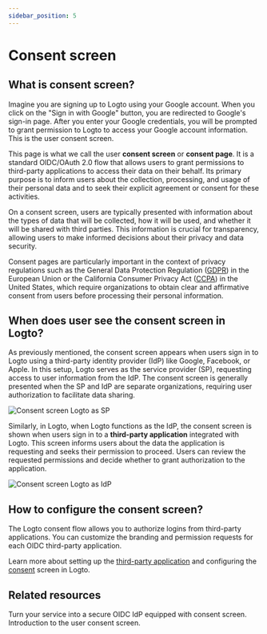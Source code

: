 ```yaml
---
sidebar_position: 5
---
```


# Consent screen

## What is consent screen?

Imagine you are signing up to Logto using your Google account. When you click on the "Sign in with Google" button, you are redirected to Google's sign-in page. After you enter your Google credentials, you will be prompted to grant permission to Logto to access your Google account information. This is the user consent screen.

This page is what we call the user **consent screen** or **consent page**. It is a standard OIDC/OAuth 2.0 flow that allows users to grant permissions to third-party applications to access their data on their behalf. Its primary purpose is to inform users about the collection, processing, and usage of their personal data and to seek their explicit agreement or consent for these activities.

On a consent screen, users are typically presented with information about the types of data that will be collected, how it will be used, and whether it will be shared with third parties. This information is crucial for transparency, allowing users to make informed decisions about their privacy and data security.

Consent pages are particularly important in the context of privacy regulations such as the General Data Protection Regulation ([GDPR](https://gdpr-info.eu/art-4-gdpr/)) in the European Union or the California Consumer Privacy Act ([CCPA](https://oag.ca.gov/privacy/ccpa)) in the United States, which require organizations to obtain clear and affirmative consent from users before processing their personal information.

## When does user see the consent screen in Logto?

As previously mentioned, the consent screen appears when users sign in to Logto using a third-party identity provider (IdP) like Google, Facebook, or Apple. In this setup, Logto serves as the service provider (SP), requesting access to user information from the IdP. The consent screen is generally presented when the SP and IdP are separate organizations, requiring user authorization to facilitate data sharing.

![Consent screen Logto as SP](./assets/consent-screen-logto-as-sp.png)

Similarly, in Logto, when Logto functions as the IdP, the consent screen is shown when users sign in to a **third-party application** integrated with Logto. This screen informs users about the data the application is requesting and seeks their permission to proceed. Users can review the requested permissions and decide whether to grant authorization to the application.

![Consent screen Logto as IdP](./assets/consent-screen-logto-as-idp.png)

## How to configure the consent screen?

The Logto consent flow allows you to authorize logins from third-party applications. You can customize the branding and permission requests for each OIDC third-party application.

Learn more about setting up the [third-party application](/integrate-logto/third-party-applications/) and configuring the [consent](/integrate-logto/third-party-applications/oidc-oauth-third-party-applications/consent-screen-branding/) screen in Logto.

## Related resources

<Url href="https://www.youtube.com/watch?v=sW-C7SRt9OM">
  Turn your service into a secure OIDC IdP equipped with consent screen.
</Url>
<Url href="https://blog.logto.io/user-consent-screen">Introduction to the user consent screen.</Url>
